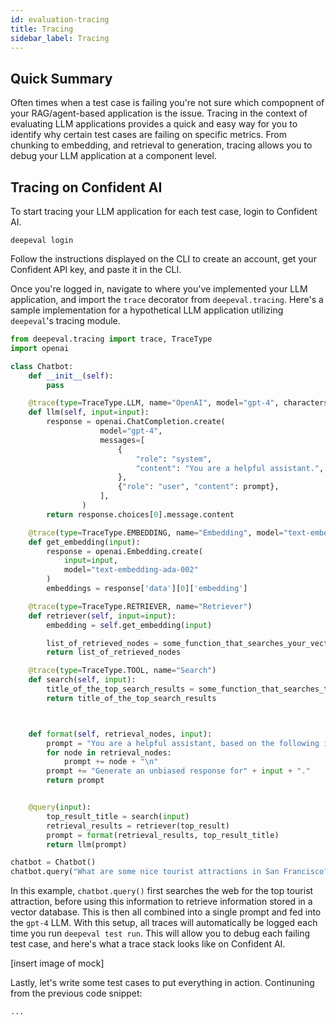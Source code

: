 ```yaml
---
id: evaluation-tracing
title: Tracing
sidebar_label: Tracing
---
```


## Quick Summary

Often times when a test case is failing you're not sure which compopnent of your RAG/agent-based application is the issue. Tracing in the context of evaluating LLM applications provides a quick and easy way for you to identify why certain test cases are failing on specific metrics. From chunking to embedding, and retrieval to generation, tracing allows you to debug your LLM application at a component level.

## Tracing on Confident AI

To start tracing your LLM application for each test case, login to Confident AI.

```
deepeval login
```

Follow the instructions displayed on the CLI to create an account, get your Confident API key, and paste it in the CLI.

Once you're logged in, navigate to where you've implemented your LLM application, and import the `trace` decorator from `deepeval.tracing`. Here's a sample implementation for a hypothetical LLM application utilizing `deepeval`'s tracing module.

```python title="test_chatbot.py"
from deepeval.tracing import trace, TraceType
import openai

class Chatbot:
    def __init__(self):
        pass

    @trace(type=TraceType.LLM, name="OpenAI", model="gpt-4", characters_per_token=4, cost_per_token=0.000003)
    def llm(self, input=input):
        response = openai.ChatCompletion.create(
                    model="gpt-4",
                    messages=[
                        {
                            "role": "system",
                            "content": "You are a helpful assistant.",
                        },
                        {"role": "user", "content": prompt},
                    ],
                )
        return response.choices[0].message.content

    @trace(type=TraceType.EMBEDDING, name="Embedding", model="text-embedding-ada-002")
    def get_embedding(input):
        response = openai.Embedding.create(
            input=input,
            model="text-embedding-ada-002"
        )
        embeddings = response['data'][0]['embedding']

    @trace(type=TraceType.RETRIEVER, name="Retriever")
    def retriever(self, input=input):
        embedding = self.get_embedding(input)

        list_of_retrieved_nodes = some_function_that_searches_your_vector_db(embedding)
        return list_of_retrieved_nodes

    @trace(type=TraceType.TOOL, name="Search")
    def search(self, input):
        title_of_the_top_search_results = some_function_that_searches_the_web(input)
        return title_of_the_top_search_results



    def format(self, retrieval_nodes, input):
        prompt = "You are a helpful assistant, based on the following information: "
        for node in retrieval_nodes:
            prompt += node + "\n"
        prompt += "Generate an unbiased response for" + input + "."
        return prompt


    @query(input):
        top_result_title = search(input)
        retrieval_results = retriever(top_result)
        prompt = format(retrieval_results, top_result_title)
        return llm(prompt)

chatbot = Chatbot()
chatbot.query("What are some nice tourist attractions in San Francisco?")
```

In this example, `chatbot.query()` first searches the web for the top tourist attraction, before using this information to retrieve information stored in a vector database. This is then all combined into a single prompt and fed into the `gpt-4` LLM. With this setup, all traces will automatically be logged each time you run `deepeval test run`. This will allow you to debug each failing test case, and here's what a trace stack looks like on Confident AI.

[insert image of mock]

Lastly, let's write some test cases to put everything in action. Continuning from the previous code snippet:

```python title="test_chatbot.py"
...


```

